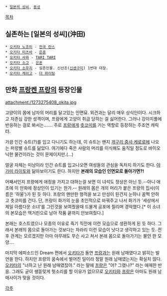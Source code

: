  * [[일본의 성씨]], [[동성]]

[[목차]]
== 실존하는 [일본의 성씨](沖田) ==
 * [[오키타 노조미]] - [[전국 란스]]
 * [[오키타 미츠바]] - [[은혼]]
 * [[오키타 사와]] - [[TARI TARI]]
 * [[오키타 소고]] - [[은혼]]
 * [[오키타 소우지]] - 실존인물. 신선조([[신센구미]]) 1번대 대장.
 * [[오키타 케이고]] - [[더 파이팅]]

== 만화 [[프랑켄 프랑]]의 등장인물 ==
attachment:/1273275408_okita.jpg

고양이의 몸에 남자의 머리를 달고있는 인면묘. 외견과는 달리 매우 상식인이다. 시크하고 자존심 강한 성격이며, 프랑에게 고양이 취급 당하는 걸 싫어한다. 그러나 강아지풀에 반응하는 걸로 봐서는……. 주로 [[프랑]]에게 [[츳코미]]를 거는 역할로 등장하는 주조연 캐릭터.

가끔 인간 슈트(?)를 입고 다니기도 하는데, 이 슈트는 왠지 [[개구리 중사 케로로]]에 나오는 퍼렁별 슈트를 닮았다. 여기에다 죽은 사람의 머리를 이식해도 움직일 정도로 바이오닉한 물건이라는 것이 문제이지만.(…)

얼굴 자체는 미남이라 인간 슈트를 입고나오면 여성들의 관심을 독차지 하기도 한다. [[야가미 라이토]]와 닮아보이기도 한다. 하지만 '''본래의 모습인 인면묘로 돌아가면?!''' 

어째서인지 프랑에게 애정을 가지고 대하는걸 보면 이 녀석도 정상은 아닌 듯.--아니 애초에 이 만화에 정상인이 있기는 한가.-- 원래의 몸은 개의 머리가 붙은 프랑의 집사(이름은 '하울')가 된 듯 하다. 프랑의 왠만한 행적을 보고 만성이 된건지 눈하나 꿈쩍 안하고 츳코미를 건다. 단, 프랑이 화가의 눈을 초인적으로 바꿔주고 나서 화가가 '세상에서 제일 아름다운 소녀'를 그린것을 보여줬을때 드물게 공포에 질리며 경악했다.[* 이 소녀의 본모습은 맥거핀으로 남아 작품 끝까지 안보여줬다.]

본래는 호스트였으나 모종의 이유로 죽기 직전에 이런 모습으로 생환하게 된 듯 하다. 그래서 본래의 몸으로 돌아가는 것보다는 차라리 이런 모습이 낫다고 생각하고 있는 듯. 전후 관계는 모르겠지만 아마 아무래도 무슨 사고 쳐서 본래 몸으로 돌아가기는 불안 한 모양....

마지막 에피소드인 Dream 편에서 [[오키타]]가 돌연 [[프랑]]과는 원래 남매였다고 밝히는 발언을 한다.
하지만 프랑의 꿈속에서 벌어진 일이라 정말 원래 남매였는지는 확실치 않다. [[오키타]]의 "너하고 난 원래 남매였잖아." 라는 말에 [[프랑]]은 "어? 그랬나?" 라는 애매한 반응. 그래도 굳이 쌩뚱맞게 헛소리를 할 이유가 없으므로 [[오키타]]와 [[프랑]]은 아마도 원래 남매사이가 맞을 것이다.

[[각주]]
